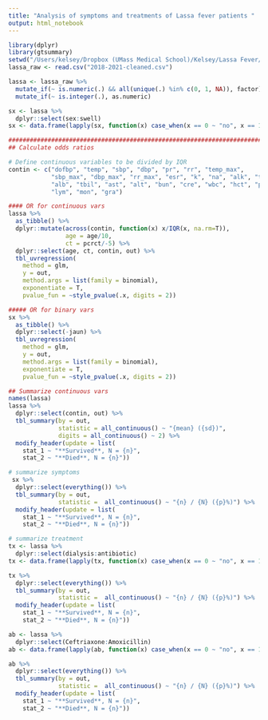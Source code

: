 ```yaml
---
title: "Analysis of symptoms and treatments of Lassa fever patients "
output: html_notebook
---
```


```r
library(dplyr)
library(gtsummary)
setwd("/Users/kelsey/Dropbox (UMass Medical School)/Kelsey/Lassa Fever/Data")
lassa_raw <- read.csv("2018-2021-cleaned.csv")

lassa <- lassa_raw %>%
  mutate_if(~ is.numeric(.) && all(unique(.) %in% c(0, 1, NA)), factor) %>%
  mutate_if(~ is.integer(.), as.numeric)

sx <- lassa %>% 
  dplyr::select(sex:swell)
sx <- data.frame(lapply(sx, function(x) case_when(x == 0 ~ "no", x == 1 ~ "yes")), out = lassa$out)
```

```r

################################################################################
## Calculate odds ratios

# Define continuous variables to be divided by IQR
contin <- c("dofbp", "temp", "sbp", "dbp", "pr", "rr", "temp_max",
            "sbp_max", "dbp_max", "rr_max", "esr", "k", "na", "alk", "tpro",
            "alb", "tbil", "ast", "alt", "bun", "cre", "wbc", "hct", "plt",
            "lym", "mon", "gra")

#### OR for continuous vars
lassa %>%
  as_tibble() %>%
  dplyr::mutate(across(contin, function(x) x/IQR(x, na.rm=T)),
                age = age/10,
                ct = pcrct/-5) %>%
  dplyr::select(age, ct, contin, out) %>%
  tbl_uvregression(
    method = glm,
    y = out,
    method.args = list(family = binomial),
    exponentiate = T,
    pvalue_fun = ~style_pvalue(.x, digits = 2))

##### OR for binary vars
sx %>%
  as_tibble() %>%
  dplyr::select(-jaun) %>%
  tbl_uvregression(
    method = glm,
    y = out,
    method.args = list(family = binomial),
    exponentiate = T,
    pvalue_fun = ~style_pvalue(.x, digits = 2))

## Summarize continuous vars
names(lassa)
lassa %>%
  dplyr::select(contin, out) %>%
  tbl_summary(by = out,
              statistic = all_continuous() ~ "{mean} ({sd})",
              digits = all_continuous() ~ 2) %>%
  modify_header(update = list(
    stat_1 ~ "**Survived**, N = {n}",
    stat_2 ~ "**Died**, N = {n}"))

```

```r
# summarize symptoms
 sx %>% 
  dplyr::select(everything()) %>% 
  tbl_summary(by = out,
              statistic =  all_continuous() ~ "{n} / {N} ({p}%)") %>%
  modify_header(update = list(
    stat_1 ~ "**Survived**, N = {n}",
    stat_2 ~ "**Died**, N = {n}"))
```

```r
# summarize treatment
tx <- lassa %>% 
  dplyr::select(dialysis:antibiotic)
tx <- data.frame(lapply(tx, function(x) case_when(x == 0 ~ "no", x == 1 ~ "yes")), out = lassa$out)

tx %>% 
  dplyr::select(everything()) %>% 
  tbl_summary(by = out,
              statistic =  all_continuous() ~ "{n} / {N} ({p}%)") %>%
  modify_header(update = list(
    stat_1 ~ "**Survived**, N = {n}",
    stat_2 ~ "**Died**, N = {n}"))
```

```r
ab <- lassa %>% 
  dplyr::select(Ceftriaxone:Amoxicillin)
ab <- data.frame(lapply(ab, function(x) case_when(x == 0 ~ "no", x == 1 ~ "yes")), out = lassa$out)

ab %>% 
  dplyr::select(everything()) %>% 
  tbl_summary(by = out,
              statistic =  all_continuous() ~ "{n} / {N} ({p}%)") %>%
  modify_header(update = list(
    stat_1 ~ "**Survived**, N = {n}",
    stat_2 ~ "**Died**, N = {n}")) 

```


